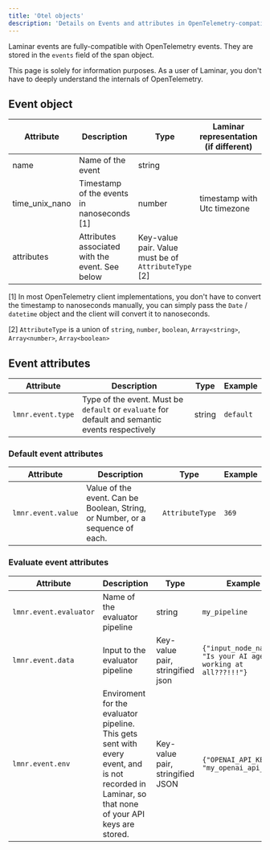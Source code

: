 ```yaml
---
title: 'Otel objects'
description: 'Details on Events and attributes in OpenTelemetry-compatible tracing with Laminar'
---
```


Laminar events are fully-compatible with OpenTelemetry events. They are stored in the `events` field of the span object.

This page is solely for information purposes. As a user of Laminar, you don't have to deeply understand the internals of OpenTelemetry.

## Event object

| Attribute | Description | Type | Laminar representation (if different) | Example |
| --- | --- | --- | --- | --- |
| name | Name of the event | string | | `my_event` |
| time_unix_nano | Timestamp of the events in nanoseconds [1] | number | timestamp with Utc timezone | `1630000000000000000` |
| attributes | Attributes associated with the event. See below | Key-value pair. Value must be of `AttributeType` [2] | | `{"gen_ai.usage.output_tokens": 369}` |

[1] In most OpenTelemetry client implementations, you don't have to convert the timestamp to nanoseconds manually,
you can simply pass the `Date` / `datetime` object and the client will convert it to nanoseconds.

[2] `AttributeType` is a union of `string`, `number`, `boolean`, `Array<string>`, `Array<number>`, `Array<boolean>`

## Event attributes

| Attribute | Description | Type | Example |
| --- | --- | --- | --- |
| `lmnr.event.type` | Type of the event. Must be `default` or `evaluate` for default and semantic events respectively | string | `default` |

### Default event attributes

| Attribute | Description | Type | Example |
| --- | --- | --- | --- |
| `lmnr.event.value` | Value of the event. Can be Boolean, String, or Number, or a sequence of each. | `AttributeType` | `369` |

### Evaluate event attributes

| Attribute | Description | Type | Example |
| --- | --- | --- | --- |
| `lmnr.event.evaluator` | Name of the evaluator pipeline | string | `my_pipeline` |
| `lmnr.event.data` | Input to the evaluator pipeline | Key-value pair, stringified json | `{"input_node_name": "Is your AI agent working at all???!!!"}` |
| `lmnr.event.env` | Enviroment for the evaluator pipeline. This gets sent with every event, and is not recorded in Laminar, so that none of your API keys are stored. | Key-value pair, stringified JSON | `{"OPENAI_API_KEY": "my_openai_api_key"}` |
